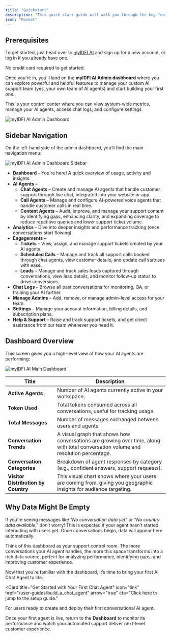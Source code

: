 ```yaml
---
title: "Quickstart"
description: "This quick start guide will walk you through the key features of the myIDFI AI Admin Dashboard and give you the foundation to build your first AI support agent."
icon: "Rocket"
---
```


## Prerequisites

To get started, just head over to [myIDFI AI](https://saas-myidfi.vercel.app/) and sign up for a new account, or log in if you already have one.

<Note> No credit card required to get started. </Note>

Once you're in, you'll land on the **myIDFI AI Admin dashboard** where you can explore powerful and helpful features to manage your custom AI support team (yes, your own team of AI agents) and start building your first one.

This is your control center where you can view system-wide metrics, manage your AI agents, access chat logs, and configure settings.

<img 
  src="../images/quickStart/dashboard.png" 
  alt="myIDFI AI Admin Dashboard" 
  className="rounded-xl border-4 border-blue-100 dark:border-blue-300"
/>



## Sidebar Navigation

On the left-hand side of the admin dashboard, you’ll find the main navigation menu:

<img 
  src="../images/quickStart/sidebar_navigation.webp" 
  alt="myIDFI AI Admin Dashboard Sidebar" 
  className="w-48 h-auto max-w-full rounded-xl border-4 border-blue-100 dark:border-blue-300"
/>


- **Dashboard** – You're here! A quick overview of usage, activity and insights.
- **AI Agents** –
    - **Chat Agents** – Create and manage AI agents that handle customer support through live chat, integrated into your website or app.
    - **Call Agents** – Manage and configure AI-powered voice agents that handle customer calls in real time. 
    - **Content Agents** – Audit, improve, and manage your support content by identifying gaps, enhancing clarity, and expanding coverage to reduce repetitive queries and lower support ticket volume.
- **Analytics** – Dive into deeper insights and performance tracking (once conversations start flowing).
- **Engagements** –
    - **Tickets** – View, assign, and manage support tickets created by your AI agents.
    - **Scheduled Calls** – Manage and track all support calls booked through chat agents, view customer details, and update call statuses with ease.
    - **Leads** – Manage and track sales leads captured through conversations, view lead details, and monitor follow-up status to drive conversions.
- **Chat Logs** – Browse all past conversations for monitoring, QA, or training your AI further.
- **Manage Admins** – Add, remove, or manage admin-level access for your team.
- **Settings** – Manage your account information, billing details, and subscription plans.
- **Help & Support** – Raise and track support tickets, and get direct assistance from our team whenever you need it.

## Dashboard Overview

This screen gives you a high-level view of how your AI agents are performing:


<img 
  src="../images/quickStart/dashboard_overview.webp" 
  alt="myIDFI AI Main Dashboard" 
  className="rounded-xl border-4 border-blue-100 dark:border-blue-300"
/>

| **Title** | **Description** |
|-----------|-----------------|
| **Active Agents** | Number of AI agents currently active in your workspace. |
| **Token Used** | Total tokens consumed across all conversations, useful for tracking usage. |
| **Total Messages** | Number of messages exchanged between users and agents. |
| **Conversation Trends** | A visual graph that shows how conversations are growing over time, along with total conversation volume and resolution percentage. |
| **Conversation Categories** | Breakdown of agent responses by category (e.g., confident answers, support requests). |
| **Visitor Distribution by Country** | This visual chart shows where your users are coming from, giving you geographic insights for audience targeting. |

## Why Data Might Be Empty

If you're seeing messages like “_No conversation data yet_” or “_No country data available_,” don’t worry! This is expected if your agent hasn’t started interacting with users yet. Once conversations begin, data will appear here automatically.

Think of this dashboard as your support control room. The more conversations your AI agent handles, the more this space transforms into a rich data source, perfect for analyzing performance, identifying gaps, and improving customer experience.

Now that you’re familiar with the dashboard, it’s time to bring your first AI Chat Agent to life.


<Card
  title="Get Started with Your First Chat Agent"
  icon="link"
  href="/user-guides/build_a_chat_agent"
  arrow="true"
  cta="Click here to jump to the setup guide."
>
For users ready to create and deploy their first conversational AI agent.  
</Card>

Once your first agent is live, return to the **Dashboard** to monitor its performance and watch your automated support deliver next-level customer experience.
